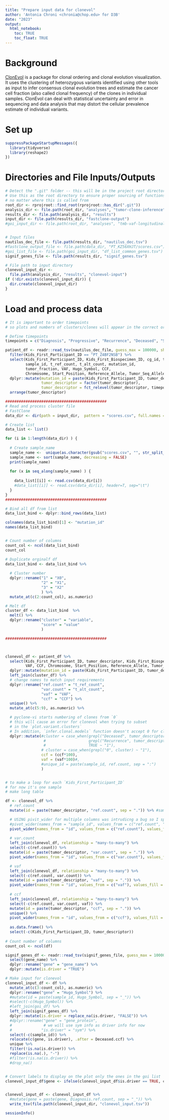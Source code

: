 ```yaml
---
title: "Prepare input data for clonevol"
author: 'Antonia Chroni <chronia@chop.edu> for D3B'
date: "2023"
output:
  html_notebook:
    toc: TRUE
    toc_float: TRUE
---
```


# Background

[ClonEvol](https://github.com/hdng/clonevol) is a package for clonal ordering and clonal evolution visualization. It uses the clustering of heterozygous variants identified using other tools as input to infer consensus clonal evolution trees and estimate the cancer cell fraction (also called clonal frequency) of the clones in individual samples. ClonEvol can deal with statistical uncertainty and error in sequencing and data analysis that may distort the cellular prevalence estimate of individual variants.


# Set up

```r
suppressPackageStartupMessages({
  library(tidyverse)
  library(reshape2)
})
```

# Directories and File Inputs/Outputs

```r
# Detect the ".git" folder -- this will be in the project root directory
# Use this as the root directory to ensure proper sourcing of functions 
# no matter where this is called from
root_dir <- rprojroot::find_root(rprojroot::has_dir(".git"))
analysis_dir <- file.path(root_dir, "analyses", "tumor-clone-inference")
results_dir <- file.path(analysis_dir, "results")
input_dir <- file.path(results_dir, "fastclone-output")
#goi_input_dir <- file.path(root_dir, "analyses", "tmb-vaf-longitudinal", "results")


# Input files
nautilus_dec_file <- file.path(results_dir, "nautilus_dec.tsv") 
#fastclone_output_file <- file.path(data_dir, "PT_KZ56XHJT/scores.csv") 
#goi_list_file <- file.path(goi_input_dir, "df_list_common_genes.tsv") 
signif_genes_file <- file.path(results_dir, "signif_genes.tsv") 

# File path to input directory
clonevol_input_dir <-
  file.path(analysis_dir, "results", "clonevol-input")
if (!dir.exists(clonevol_input_dir)) {
  dir.create(clonevol_input_dir)
}
```

# Load and process data

```r
# It is important to order timepoints 
# so plots and numbers of clusters/clones will appear in the correct order for plots

# Define timepoints
timepoints = c("Diagnosis", "Progressive", "Recurrence", "Deceased", "Second Malignancy", "Unavailable")

patient_df <- readr::read_tsv(nautilus_dec_file, guess_max = 100000, show_col_types = FALSE) %>%
  filter(Kids_First_Participant_ID == "PT_Z4BF2NSB") %>% 
  select(Kids_First_Participant_ID, Kids_First_Biospecimen_ID, cg_id, tumor_descriptor,
         sample_id, t_ref_count, t_alt_count, mutation_id,
         tumor_fraction, VAF, Hugo_Symbol, CCF,
         Chromosome, Start_Position, Reference_Allele, Tumor_Seq_Allele2) %>% 
  dplyr::mutate(mutation_id = paste(Kids_First_Participant_ID, tumor_descriptor, Kids_First_Biospecimen_ID, Chromosome, Start_Position, Reference_Allele, Tumor_Seq_Allele2, sep = ":"),
                tumor_descriptor = factor(tumor_descriptor),
                tumor_descriptor = fct_relevel(tumor_descriptor, timepoints)) %>% 
  arrange(tumor_descriptor) 

#############################################
# Read and process cluster file
# FastClone
data_dir <- dir(path = input_dir,  pattern = "scores.csv", full.names = TRUE, recursive = TRUE)

# Create list 
data_list <- list()

for (i in 1:length(data_dir) ) { 
  
  # Create sample_name
  sample_name <-  unique(as.character(gsub("scores.csv", "", str_split_fixed(data_dir[i], "/", 13)[,11])))
  sample_name <- sort(sample_name, decreasing = FALSE)
  print(sample_name)
  
  for (x in seq_along(sample_name) ) { 
    
    data_list[[i]] <- read.csv(data_dir[i]) 
    #data_list[[i]] <- read.csv(data_dir[i], header=T, sep="\t") 
  }
}
#############################################

# Bind all df from list 
data_list_bind <- dplyr::bind_rows(data_list) 

colnames(data_list_bind)[1] <- "mutation_id" 
names(data_list_bind)


# Count number of columns
count_col <- ncol(data_list_bind)
count_col

# Duplicate orginalf df
data_list_bind <- data_list_bind %>% 
  
  # Cluster number
  dplyr::rename("1" = "X0",
                "2" = "X1",
                "3" = "X2"
                ) %>% 
  mutate_at(c(2:count_col), as.numeric) 

# Melt df
cluster_df <- data_list_bind  %>%
  melt() %>% 
  dplyr::rename("cluster" = "variable",
                "score" = "value"
                )

#############################################



clonevol_df <- patient_df %>% 
  select(Kids_First_Participant_ID, tumor_descriptor, Kids_First_Biospecimen_ID, sample_id, Hugo_Symbol, t_ref_count, t_alt_count,
         VAF, CCF, Chromosome, Start_Position, Reference_Allele, Tumor_Seq_Allele2) %>% 
  dplyr::mutate(mutation_id = paste(Kids_First_Participant_ID, tumor_descriptor, Kids_First_Biospecimen_ID, Chromosome, Start_Position, Reference_Allele, Tumor_Seq_Allele2, sep = ":")) %>% 
  left_join(cluster_df) %>% 
  # change names to match input requirements
  dplyr::rename("ref.count" = "t_ref_count", 
                "var.count" = "t_alt_count",
                "vaf" = "VAF",
                "ccf" = "CCF") %>% 
  unique() %>% 
  mutate_at(c(5:9), as.numeric) %>% 

  # pyclone-vi starts numbering of clones from `0`
  # this will cause an error for clonevol when trying to subset
  # in the `plot.variant.clusters`
  # In addition, `infer.clonal.models` function doesn't accept 0 for clustering
  dplyr::mutate(#cluster = case_when(grepl("Deceased", tumor_descriptor) ~ "3",
                 #                   grepl("Recurrence", tumor_descriptor) ~ "2",
                 #                   TRUE ~ "1"),
                # cluster = case_when(grepl("0", cluster) ~ "1"),
                ccf = (ccf*100),
                vaf = (vaf*100)#,
                #unique_id = paste(sample_id, ref.count, sep = ":")
                )  


# to make a loop for each `Kids_First_Participant_ID`
# for now it's one sample
# make long table

df <- clonevol_df %>%
  # ref.count
  mutate(id = paste(tumor_descriptor, "ref.count", sep = ".")) %>% #sample_id

  # USING pivit_wider for multiple columns was intrudicng a bug so I split it up instead
  #pivot_wider(names_from = "sample_id", values_from = c("ref.count", "var.count", "vaf", "ccf")) %>% #values_fn = list
  pivot_wider(names_from = "id", values_from = c("ref.count"), values_fill = 0) %>% #values_fn = list
  
  # var.count
  left_join(clonevol_df, relationship = "many-to-many") %>% 
  select(-c(ref.count)) %>% 
  mutate(id = paste(tumor_descriptor, "var.count", sep = ".")) %>% 
  pivot_wider(names_from = "id", values_from = c("var.count"), values_fill = 0) %>% #values_fn = list

  # vaf
  left_join(clonevol_df, relationship = "many-to-many") %>% 
  select(-c(ref.count, var.count)) %>% 
  mutate(id = paste(tumor_descriptor, "vaf", sep = ".")) %>% 
  pivot_wider(names_from = "id", values_from = c("vaf"), values_fill = 0) %>% #values_fn = list
  
  # ccf
  left_join(clonevol_df, relationship = "many-to-many") %>% 
  select(-c(ref.count, var.count, vaf)) %>% 
  mutate(id = paste(tumor_descriptor, "ccf", sep = ".")) %>% 
  unique() %>% 
  pivot_wider(names_from = "id", values_from = c("ccf"), values_fill = 0) %>% #values_fn = list
  
  as.data.frame() %>% 
  select(-c(Kids_First_Participant_ID, tumor_descriptor)) 
  
# Count number of columns
count_col <- ncol(df)

signif_genes_df <- readr::read_tsv(signif_genes_file, guess_max = 100000, show_col_types = FALSE) %>% 
  select(gene_name) %>% 
  dplyr::rename("gene" = "gene_name") %>% 
  dplyr::mutate(is.driver = "TRUE")

# Make input for clonevol
clonevol_input_df <- df %>% 
  mutate_at(c(3:count_col), as.numeric) %>%
  dplyr::rename("gene" = "Hugo_Symbol") %>% 
  #mutate(id = paste(sample_id, Hugo_Symbol, sep = "_")) %>% 
  #select(-c(Hugo_Symbol)) %>% 
  #left_join(goi_df) %>% 
  left_join(signif_genes_df) %>%
  dplyr::mutate(is.driver = replace_na(is.driver, "FALSE")) %>% 
  #dplyr::rename("gene" = "gene_protein", 
  #              # we will use sym info as driver info for now
  #             "is.driver" = "sym") %>%
  select(-c(sample_id)) %>%
  relocate(c(gene, is.driver), .after = Deceased.ccf) %>% 
  unique %>%
  filter(!is.na(is.driver)) %>% 
  replace(is.na(.), "-")
  #filter(!is.na(is.driver)) %>% 
  #drop_na() 


# Convert labels to display on the plot only the ones in the goi list
clonevol_input_df$gene <- ifelse(clonevol_input_df$is.driver == TRUE, clonevol_input_df$gene, "-")


clonevol_input_df <- clonevol_input_df %>%
  #mutate(gene = paste(gene, Diagnosis.ref.count, sep = "_")) %>% 
  write_tsv(file.path(clonevol_input_dir, "clonevol_input.tsv"))
```


```r
sessionInfo()
```


